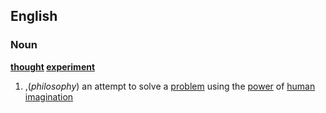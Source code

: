 ==English==
===Noun===
{{wikipedia}}
'''[[thought]] [[experiment]]'''
#{{physics}},(''philosophy'') an attempt to solve a [[problem]] using the [[power]] of [[human]] [[imagination]]